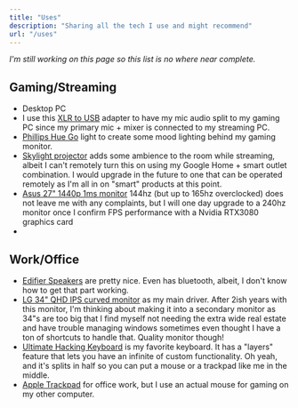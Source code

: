 ```yaml
---
title: "Uses"
description: "Sharing all the tech I use and might recommend"
url: "/uses"
---
```


_I'm still working on this page so this list is no where near complete._

## Gaming/Streaming

- Desktop PC
- I use this [XLR to USB](https://amzn.to/3mQQ6zd) adapter to have my mic audio split to my gaming PC since my primary mic + mixer is connected to my streaming PC.
- [Phillips Hue Go](https://amzn.to/3nVGzZ8) light to create some mood lighting behind my gaming monitor.
- [Skylight projector](https://amzn.to/2KC26HK) adds some ambience to the room while streaming, albeit I can't remotely turn this on using my Google Home + smart outlet combination. I would upgrade in the future to one that can be operated remotely as I'm all in on "smart" products at this point.
- [Asus 27" 1440p 1ms monitor](https://amzn.to/34N1END) 144hz (but up to 165hz overclocked) does not leave me with any complaints, but I will one day upgrade to a 240hz monitor once I confirm FPS performance with a Nvidia RTX3080 graphics card
-

## Work/Office

- [Edifier Speakers](https://amzn.to/3mLv1pO) are pretty nice. Even has bluetooth, albeit, I don't know how to get that part working.
- [LG 34" QHD IPS curved monitor](https://amzn.to/3mSP5GI) as my main driver. After 2ish years with this monitor, I'm thinking about making it into a secondary monitor as 34"s are too big that I find myself not needing the extra wide real estate and have trouble managing windows sometimes even thought I have a ton of shortcuts to handle that. Quality monitor though!
- [Ultimate Hacking Keyboard](https://ultimatehackingkeyboard.com) is my favorite keyboard. It has a "layers" feature that lets you have an infinite of custom functionality. Oh yeah, and it's splits in half so you can put a mouse or a trackpad like me in the middle.
- [Apple Trackpad](https://www.apple.com/shop/product/MJ2R2LL/A/magic-trackpad-2-silver?afid=p238%7CsoiaTpQ02-dc_mtid_1870765e38482_pcrid_420261373436_pgrid_46344808516_&cid=aos-us-kwgo-btb--slid---product-) for office work, but I use an actual mouse for gaming on my other computer.
